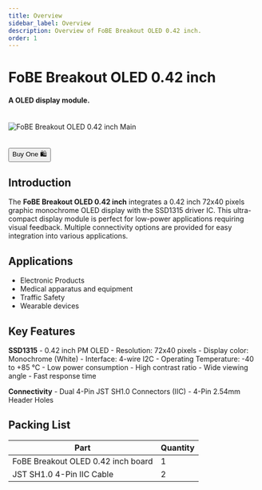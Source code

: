 ```yaml
---
title: Overview
sidebar_label: Overview
description: Overview of FoBE Breakout OLED 0.42 inch.
order: 1
---
```


# FoBE Breakout OLED 0.42 inch

#### A OLED display module.

<br/>
<div style={{ textAlign: 'center' }}>
  <img src="/img/products/f2203-r1a.main.png" alt="FoBE Breakout OLED 0.42 inch Main" style={{ width: '80%', height: 'auto' }} />
</div>
<br/>
<br/>
<div className="theme-button-buy" style={{ textAlign: 'center' }}>
<a href="https://store.fobestudio.com/products/f2203" target="_blank" rel="noopener noreferrer">
        <button>Buy One 🛍️</button>
</a>
</div>

## Introduction

The **FoBE Breakout OLED 0.42 inch** integrates a 0.42 inch 72x40 pixels graphic monochrome OLED display with the SSD1315 driver IC. This ultra-compact display module is perfect for low-power applications requiring visual feedback. Multiple connectivity options are provided for easy integration into various applications.

## Applications

- Electronic Products
- Medical apparatus and equipment
- Traffic Safety
- Wearable devices

## Key Features

**SSD1315**
    - 0.42 inch PM OLED
    - Resolution: 72x40 pixels
    - Display color: Monochrome (White)
    - Interface: 4-wire I2C
    - Operating Temperature: -40 to +85 °C
    - Low power consumption
    - High contrast ratio
    - Wide viewing angle
    - Fast response time

**Connectivity**
    - Dual 4-Pin JST SH1.0 Connectors (IIC)
    - 4-Pin 2.54mm Header Holes

## Packing List

|Part                                    |Quantity |
|----------------------------------------|---------|
|FoBE Breakout OLED 0.42 inch board     |1        |
|JST SH1.0 4-Pin IIC Cable              |2        |
